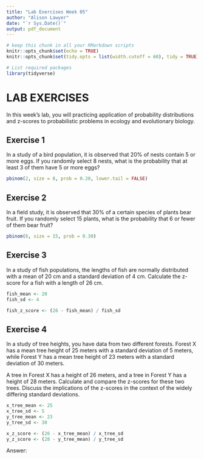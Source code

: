 ```yaml
---
title: "Lab Exercises Week 05"
author: "Alison Lawyer"
date: "`r Sys.Date()`"
output: pdf_document
---
```


```r
# keep this chunk in all your RMarkdown scripts
knitr::opts_chunk$set(echo = TRUE)
knitr::opts_chunk$set(tidy.opts = list(width.cutoff = 60), tidy = TRUE)
```

```r
# List required packages
library(tidyverse)

```



# LAB EXERCISES

In this week's lab, you will practicing application of probability distributions and z-scores to probabilistic problems in ecology and evolutionary biology. 



## Exercise 1

In a study of a bird population, it is observed that 20% of nests contain 5 or more eggs. If you randomly select 8 nests, what is the probability that at least 3 of them have 5 or more eggs?

```r
pbinom(2, size = 8, prob = 0.20, lower.tail = FALSE)

```


## Exercise 2

In a field study, it is observed that 30% of a certain species of plants bear fruit. If you randomly select 15 plants, what is the probability that 6 or fewer of them bear fruit?

```r
pbinom(6, size = 15, prob = 0.30)

```


## Exercise 3

In a study of fish populations, the lengths of fish are normally distributed with a mean of 20 cm and a standard deviation of 4 cm. Calculate the z-score for a fish with a length of 26 cm.

```r
fish_mean <- 20
fish_sd <- 4

fish_z_score <- (26 - fish_mean) / fish_sd

```




## Exercise 4

In a study of tree heights, you have data from two different forests. Forest X has a mean tree height of 25 meters with a standard deviation of 5 meters, while Forest Y has a mean tree height of 23 meters with a standard deviation of 30 meters.

A tree in Forest X has a height of 26 meters, and a tree in Forest Y has a height of 28 meters. Calculate and compare the z-scores for these two trees. Discuss the implications of the z-scores in the context of the widely differing standard deviations.

```r
x_tree_mean <- 25
x_tree_sd <- 5
y_tree_mean <- 23
y_tree_sd <- 30

x_z_score <- (26 - x_tree_mean) / x_tree_sd
y_z_score <- (28 - y_tree_mean) / y_tree_sd
```


Answer: 

